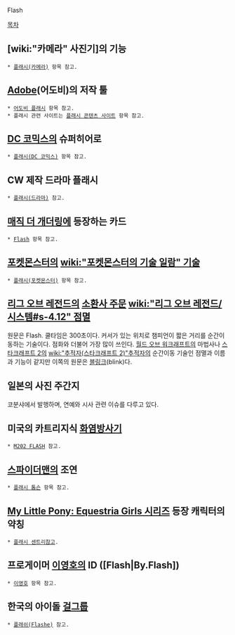 Flash

[[목차]]
== [wiki:"카메라" 사진기]의 기능 ==
 * [[플래시(카메라)]] 항목 참고.

== [[Adobe]](어도비)의 저작 툴 ==
 * [[어도비 플래시]] 항목 참고.
 * 플래시 관련 사이트는 [[플래시 콘텐츠 사이트]] 항목 참고.

== [[DC 코믹스]]의 슈퍼히어로 ==
 * [[플래시(DC 코믹스)]] 항목 참고.

== CW 제작 드라마 플래시 ==
 * [[플래시(드라마)]] 참고.

== [[매직 더 개더링]]에 등장하는 카드 ==
 * [[Flash]] 항목 참고.

== [[포켓몬스터]]의 [[wiki:"포켓몬스터의 기술 일람" 기술]] ==
 * [[플래시(포켓몬스터)]] 항목 참고.

== [[리그 오브 레전드]]의 [[소환사 주문]] [[wiki:"리그 오브 레전드/시스템#s-4.12" 점멸]] ==
원문은 Flash. 쿨타임은 300초이다. 커서가 있는 위치로 챔피언이 짧은 거리를 순간이동하는 기술이다. 점화와 더불어 가장 많이 쓰인다. [[월드 오브 워크래프트]]의 마법사나 [[스타크래프트 2]]의 [[wiki:"추적자(스타크래프트 2)"추적자]]의 순간이동 기술인 점멸과 이름과 기능이 같지만 이쪽의 원문은 [[블링크]](blink)다.

== 일본의 사진 주간지 ==
코분샤에서 발행하며, 연예와 시사 관련 이슈를 다루고 있다.

== 미국의 카트리지식 [[화염방사기]] ==
 * [[M202 FLASH]] 참고.

== [[스파이더맨]]의 조연 ==
 * [[플래시 톰슨]] 항목 참고.

== [[My Little Pony: Equestria Girls 시리즈]] 등장 캐릭터의 약칭 ==
 * [[플래시 센트리]]참고.

== 프로게이머 [[이영호]]의 ID ([Flash|By.Flash]) ==
 * [[이영호]] 항목 참고.

== 한국의 아이돌 [[걸그룹]] ==
 * [[플래쉬(Flashe)]] 참고.
